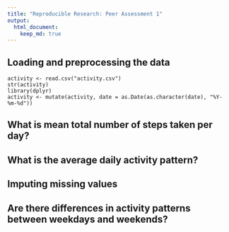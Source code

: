 ```yaml
---
title: "Reproducible Research: Peer Assessment 1"
output: 
  html_document:
    keep_md: true
---
```



## Loading and preprocessing the data
```
activity <- read.csv("activity.csv")
str(activity)
library(dplyr)
activity <- mutate(activity, date = as.Date(as.character(date), "%Y-%m-%d"))
```


## What is mean total number of steps taken per day?



## What is the average daily activity pattern?



## Imputing missing values



## Are there differences in activity patterns between weekdays and weekends?
